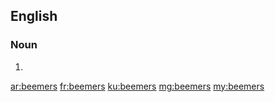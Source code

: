 ==English==

===Noun===
{{head|en|plural}}

# {{plural of|beemer|lang=en}}

[[ar:beemers]]
[[fr:beemers]]
[[ku:beemers]]
[[mg:beemers]]
[[my:beemers]]